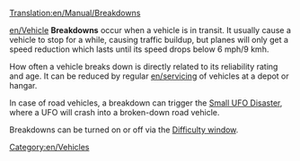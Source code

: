 [[Translation:en/Manual/Breakdowns]]

[[en/Vehicle]] '''Breakdowns''' occur when a vehicle is in transit. It usually cause a vehicle to stop for a while, causing traffic buildup, but planes will only get a speed reduction which lasts until its speed drops below 6 mph/9 kmh.

How often a vehicle breaks down is directly related to its reliability rating and age. It can be reduced by regular [[en/servicing]] of vehicles at a depot or hangar.

In case of road vehicles, a breakdown can trigger the [[en/Disaster|Small UFO Disaster]], where a UFO will crash into a broken-down road vehicle.

Breakdowns can be turned on or off via the [[en/Archive/Manual/Settings/Difficulty|Difficulty window]].

[[Category:en/Vehicles]]